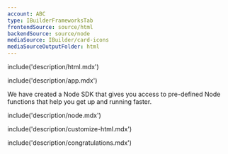 ```yaml
---
account: ABC
type: IBuilderFrameworksTab
frontendSource: source/html
backendSource: source/node
mediaSource: IBuilder/card-icons
mediaSourceOutputFolder: html
---
```


<IBuilderStep name="Step 1: Set up Frames" />

include('description/html.mdx')

<IBuilderStep name="Step 2: Create form functionality" />

include('description/app.mdx')

<IBuilderStep name="Step 3: Set up the server (server side)" />

We have created a Node SDK that gives you access to pre-defined Node functions that help you get up and running faster.

include('description/node.mdx')

<IBuilderStep name="Step 4: Customize Frames (optional)" />

include('description/customize-html.mdx')

<IBuilderStep name="Congratulations" />

include('description/congratulations.mdx')

<IBuilderFormPreview />
